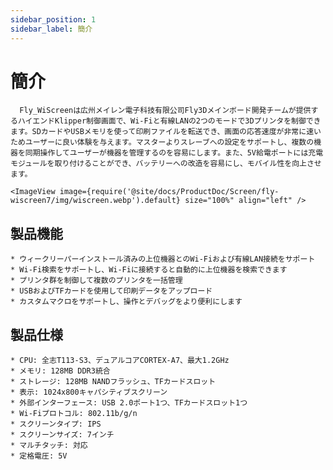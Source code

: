 ```yaml
---
sidebar_position: 1
sidebar_label: 簡介
---
```


# 簡介

      Fly_WiScreenは広州メイレン電子科技有限公司Fly3Dメインボード開発チームが提供するハイエンドKlipper制御画面で、Wi-Fiと有線LANの2つのモードで3Dプリンタを制御できます。SDカードやUSBメモリを使って印刷ファイルを転送でき、画面の応答速度が非常に速いためユーザーに良い体験を与えます。マスターよりスレーブへの設定をサポートし、複数の機器を同期操作してユーザーが機器を管理するのを容易にします。また、5V給電ポートには充電モジュールを取り付けることができ、バッテリーへの改造を容易にし、モバイル性を向上させます。

    <ImageView image={require('@site/docs/ProductDoc/Screen/fly-wiscreen7/img/wiscreen.webp').default} size="100%" align="left" />

## 製品機能

    * ウィークリーパーインストール済みの上位機器とのWi-Fiおよび有線LAN接続をサポート
    * Wi-Fi検索をサポートし、Wi-Fiに接続すると自動的に上位機器を検索できます
    * プリンタ群を制御して複数のプリンタを一括管理
    * USBおよびTFカードを使用して印刷データをアップロード
    * カスタムマクロをサポートし、操作とデバッグをより便利にします

## 製品仕様

    * CPU: 全志T113-S3、デュアルコアCORTEX-A7、最大1.2GHz
    * メモリ: 128MB DDR3統合
    * ストレージ: 128MB NANDフラッシュ、TFカードスロット
    * 表示: 1024x800キャパシティブスクリーン
    * 外部インターフェース: USB 2.0ポート1つ、TFカードスロット1つ
    * Wi-Fiプロトコル: 802.11b/g/n
    * スクリーンタイプ: IPS
    * スクリーンサイズ: 7インチ
    * マルチタッチ: 対応
    * 定格電圧: 5V